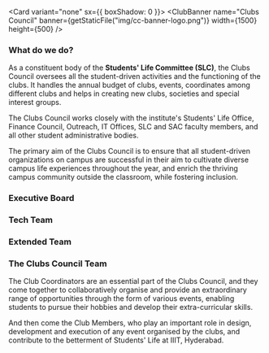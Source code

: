 

<Card variant="none" sx={{ boxShadow: 0 }}>
  <ClubBanner
    name="Clubs Council"
    banner={getStaticFile("img/cc-banner-logo.png")}
    width={1500}
    height={500}
  />
</Card>

### What do we do?
As a constituent body of the **Students' Life Committee (SLC)**, the Clubs Council oversees all the student-driven activities and the functioning of the clubs. It handles the annual budget of clubs, events, coordinates among different clubs and helps in creating new clubs, societies and special interest groups.

The Clubs Council works closely with the institute's Students' Life Office, Finance Council, Outreach, IT Offices, SLC and SAC faculty members, and all other student administrative bodies.

The primary aim of the Clubs Council is to ensure that all student-driven organizations on campus are successful in their aim to cultivate diverse campus life experiences throughout the year, and enrich the thriving campus community outside the classroom, while fostering inclusion.

### Executive Board
<LocalUsersGrid users={props.ccMembers} />

### Tech Team
<LocalUsersGrid users={props.techMembers} />

### Extended Team
<LocalUsersGrid users={props.extendedMembers} />

### The Clubs Council Team
The Club Coordinators are an essential part of the Clubs Council, and they come together to collaboratively organise and provide an extraordinary range of opportunities through the form of various events, enabling students to pursue their hobbies and develop their extra-curricular skills.

And then come the Club Members, who play an important role in design, development and execution of any event organised by the clubs, and contribute to the betterment of Students' Life at IIIT, Hyderabad.

